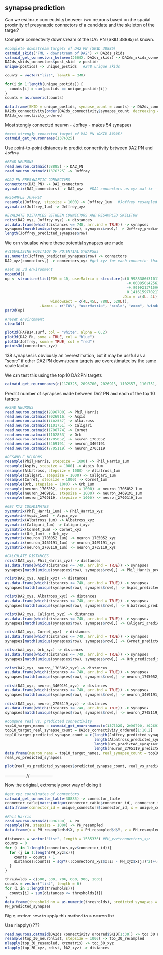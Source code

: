 ## synapse prediction ##

Can we estimate connectivity between two neurons based on the spatial proximity of presynaptic connectors of a candidate and the skeleton of the target?


Complete connectivity downstream of the DA2 PN (SKID 38885) is known.

```r
#complete downstream targets of DA2 PN (SKID 38885)
catmaid_skids("FML - downstream of DA2") -> DA2ds_skids
catmaid_get_connectors_between(38885, DA2ds_skids) -> DA2ds_skids_connectors
DA2ds_skids_connectors$post_skid -> postids
unique(postids) -> unique_postids   #248 unique skids

counts = vector("list", length = 248)

for(i in 1:length(unique_postids)) {
  counts[i] = sum(postids == unique_postids[i])
}
counts = as.numeric(counts)

data.frame(SKID = unique_postids, synapse_count = counts) -> DA2ds_connectivity
DA2ds_connectivity[order(DA2ds_connectivity$synapse_count, decreasing = TRUE),] -> DA2ds_connectivity_ordered
DA2ds_connectivity_ordered
```


Most stongly connected neuron - Joffrey - makes 54 synapses

```r
#most strongly connected target of DA2 PN (SKID 38885)
catmaid_get_neuronnames(1376325)
```


Use point-to-point distances to predict connectivity between DA2 PN and Joffrey

```r
#READ NEURONS
read.neuron.catmaid(38885) -> DA2_PN
read.neuron.catmaid(1376325) -> Joffrey

#DA2 PN PRESYNAPTIC CONNECTORS
connectors(DA2_PN) -> DA2_connectors
xyzmatrix(DA2_connectors) -> DA2_xyz   #DA2 connectors as xyz matrix - floating points in space

#RESAMPLE JOFFREY
resample(Joffrey, stepsize = 1000) -> Joffrey_1um   #Joffrey resampled to 1um
xyzmatrix(Joffrey_1um) -> Joffrey_xyz

#EVALUATE DISTANCES BETWEEN CONNECTORS AND RESAMPLED SKELETON
rdist(DA2_xyz, Joffrey_xyz) -> distances                                                      #rdist returns a matrix of distances between all points of the two inputs
as.data.frame(which(distances <= 740, arr.ind = TRUE)) -> synapses                            #synapses are considered to occur within a set threshold (s = 740 nm)
synapses[match(unique(synapses$row), synapses$row),] -> Joffrey_predicted_synapses            #to reduce false positives, each presynaptic node is restricted to making one connection with the target skeleton
length(Joffrey_predicted_synapses$row)
```


We can visualise where these potential synapses are made

```r
#VISUALISING POSITION OF POTENTIAL SYNAPSES
as.numeric(Joffrey_predicted_synapses$row) -> connectors
DA2_xyz[connectors,] -> connectors_xyz #get xyz for each connector that is predicted to make a synapse with Joffrey

#set up 3d environment
nopen3d()
op <- structure(list(FOV = 30, userMatrix = structure(c(0.998838663101196,  #code Kimberly made to resize rgl window
                                                        -0.00085014256183058, 0.0481719076633453, 0, 0.00598131213337183, 
                                                        -0.989921271800995, -0.141492277383804, 0, 0.0478066727519035, 
                                                        0.141615957021713, -0.988766610622406, 0, 0, 0, 0, 1),
                                                      .Dim = c(4L, 4L)), scale = c(1, 1, 1), zoom = 0.545811593532562, 
                     windowRect = c(4L,45L, 780L, 620L)),
                .Names = c("FOV", "userMatrix", "scale", "zoom", "windowRect"))
par3d(op)

#reset environment
clear3d()

plot3d(FAFB14.surf, col = "white", alpha = 0.2)
plot3d(DA2_PN, soma = TRUE, col = "blue")
plot3d(Joffrey, soma = TRUE, col = "red")
points3d(connectors_xyz)
```


138 synapses is obviously an overestimation, but it may be useful as a "score" if other DA2 PN downstream targets are overestimated by the same scale factor.

We can test this using the top 10 DA2 PN targets

```r
catmaid_get_neuronnames(c(1376325, 2096700, 2026916, 1102557, 1101751, 1706774, 1102853, 1705052, 3469191, 2705119))
```


Predict number of synapses made between DA2 PN and each of the top 10 targets

```r
#READ NEURONS
read.neuron.catmaid(2096700) -> Phil_Harris
read.neuron.catmaid(2026916) -> Aspis
read.neuron.catmaid(1102557) -> Albatross
read.neuron.catmaid(1101751) -> Caligari
read.neuron.catmaid(1706774) -> Cornet
read.neuron.catmaid(1102853) -> Orb
read.neuron.catmaid(1705052) -> neuron_1705052
read.neuron.catmaid(3469191) -> neuron_3469191
read.neuron.catmaid(2705119) -> neuron_2705119

#RESAMPLE NEURONS
resample(Phil_Harris, stepsize = 1000) -> Phil_Harris_1um
resample(Aspis, stepsize = 1000) -> Aspis_1um
resample(Albatross, stepsize = 1000) -> Albatross_1um
resample(Caligari, stepsize = 1000) -> Caligari_1um
resample(Cornet, stepsize = 1000) -> Cornet_1um
resample(Orb, stepsize = 1000) -> Orb_1um
resample(neuron_1705052, stepsize = 1000) -> neuron_1705052_1um
resample(neuron_3469191, stepsize = 1000) -> neuron_3469191_1um
resample(neuron_2705119, stepsize = 1000) -> neuron_2705119_1um

#GET XYZ COORDINATES
xyzmatrix(Phil_Harris_1um) -> Phil_Harris_xyz
xyzmatrix(Aspis_1um) -> Aspis_xyz
xyzmatrix(Albatross_1um) -> Albatross_xyz
xyzmatrix(Caligari_1um) -> Caligari_xyz
xyzmatrix(Cornet_1um) -> Cornet_xyz
xyzmatrix(Orb_1um) -> Orb_xyz
xyzmatrix(neuron_1705052_1um) -> neuron_1705052_xyz
xyzmatrix(neuron_3469191_1um) -> neuron_3469191_xyz
xyzmatrix(neuron_2705119_1um) -> neuron_2705119_xyz

#CALCULATE DISTANCES
rdist(DA2_xyz, Phil_Harris_xyz) -> distances
as.data.frame(which(distances <= 740, arr.ind = TRUE)) -> synapses
synapses[match(unique(synapses$row), synapses$row),] -> Phil_Harris_predicted_synapses

rdist(DA2_xyz, Aspis_xyz) -> distances
as.data.frame(which(distances <= 740, arr.ind = TRUE)) -> synapses
synapses[match(unique(synapses$row), synapses$row),] -> Aspis_predicted_synapses

rdist(DA2_xyz, Albatross_xyz) -> distances
as.data.frame(which(distances <= 740, arr.ind = TRUE)) -> synapses
synapses[match(unique(synapses$row), synapses$row),] -> Albatross_predicted_synapses

rdist(DA2_xyz, Caligari_xyz) -> distances
as.data.frame(which(distances <= 740, arr.ind = TRUE)) -> synapses
synapses[match(unique(synapses$row), synapses$row),] -> Caligari_predicted_synapses

rdist(DA2_xyz, Cornet_xyz) -> distances
as.data.frame(which(distances <= 740, arr.ind = TRUE)) -> synapses
synapses[match(unique(synapses$row), synapses$row),] -> Cornet_predicted_synapses

rdist(DA2_xyz, Orb_xyz) -> distances
as.data.frame(which(distances <= 740, arr.ind = TRUE)) -> synapses
synapses[match(unique(synapses$row), synapses$row),] -> Orb_predicted_synapses

rdist(DA2_xyz, neuron_1705052_xyz) -> distances
as.data.frame(which(distances <= 740, arr.ind = TRUE)) -> synapses
synapses[match(unique(synapses$row), synapses$row),] -> neuron_1705052_predicted_synapses

rdist(DA2_xyz, neuron_3469191_xyz) -> distances
as.data.frame(which(distances <= 740, arr.ind = TRUE)) -> synapses
synapses[match(unique(synapses$row), synapses$row),] -> neuron_3469191_predicted_synapses

rdist(DA2_xyz, neuron_2705119_xyz) -> distances
as.data.frame(which(distances <= 740, arr.ind = TRUE)) -> synapses
synapses[match(unique(synapses$row), synapses$row),] -> neuron_2705119_predicted_synapses

#compare real vs. predicted connectivity
top10_target_names = catmaid_get_neuronnames(c(1376325, 2096700, 2026916, 1102557, 1101751, 1706774, 1102853, 1705052, 3469191, 2705119))
top10_target_real_synapse_count = DA2ds_connectivity_ordered[1:10,2]
top10_target_predicted_synapse_count = c(length(Joffrey_predicted_synapses$row), length(Phil_Harris_predicted_synapses$row), length(Aspis_predicted_synapses$row), 
                                         length(Albatross_predicted_synapses$row), length(Caligari_predicted_synapses$row), length(Cornet_predicted_synapses$row),
                                         length(Orb_predicted_synapses$row), length(neuron_1705052_predicted_synapses$row), length(neuron_3469191_predicted_synapses$row),
                                         length(neuron_2705119_predicted_synapses$row))
data.frame(neuron_name = top10_target_names, real_synapse_count = top10_target_real_synapse_count, predicted_synapse_count = top10_target_predicted_synapse_count) -> real_vs_predicted_synapses
real_vs_predicted_synapses

plot(real_vs_predicted_synapses$predicted_synapse_count, real_vs_predicted_synapses$real_synapse_count, main = "Real vs. predicted connectivity downstream of DA2 PN (SKID 38885)", sub = "Resampled to 1um", xlab = "Predicted synapse count", ylab = "Real synapse count")
```


---------------//-----------------


Now the original, extremely poor way of doing it

```r
#get xyz coordinates of connectors
catmaid_get_connector_table(38885) -> connector_table
connector_table[match(unique(connector_table$connector_id), connector_table$connector_id),] -> unique_connectors
data.frame(connector_id = unique_connectors$connector_id, x = unique_connectors$x, y = unique_connectors$y, z = unique_connectors$z) -> connectors_xyz

#Phil Harris
read.neuron.catmaid(2096700) -> PH
resample(PH, stepsize = 1000) -> PH_resampled
data.frame(x = PH_resampled$d$X, y = PH_resampled$d$Y, z = PH_resampled$d$Z) -> PH_xyz

distances = vector("list", length = 1535336) #PH_xyz*connectors_xyz
counts = 0
for (i in 1:length(connectors_xyz$connector_id)){
  for (j in 1:length(PH_xyz$x)){
    counts = counts + 1
    distances[counts] = sqrt(((connectors_xyz$x[i] - PH_xyz$x[j])^2)+((connectors_xyz$y[i] - PH_xyz$y[j])^2)+((connectors_xyz$z[i] - PH_xyz$z[j])^2))
  }
}

thresholds = c(500, 600, 700, 800, 900, 1000)
counts = vector("list", length = 6)
for (i in 1:length(thresholds)){
  counts[i] = sum(distances <= thresholds[i])
}
data.frame(threshold_nm = as.numeric(thresholds), predicted_synapses = as.numeric(counts)) -> PH_predicted_synapses
PH_predicted_synapses
```


Big question: how to apply this method to a neuron list

Use nlapply() ???

```r
read.neurons.catmaid(DA2ds_connectivity_ordered$SKID[1:30]) -> top_30_neuronlist
resample(top_30_neuronlist, stepsize = 1000) -> top_30_resampled
nlapply(top_30_resampled, xyzmatrix) -> top_30_xyz
nlapply(top_30_xyz, rdist, DA2_xyz) -> distances
```